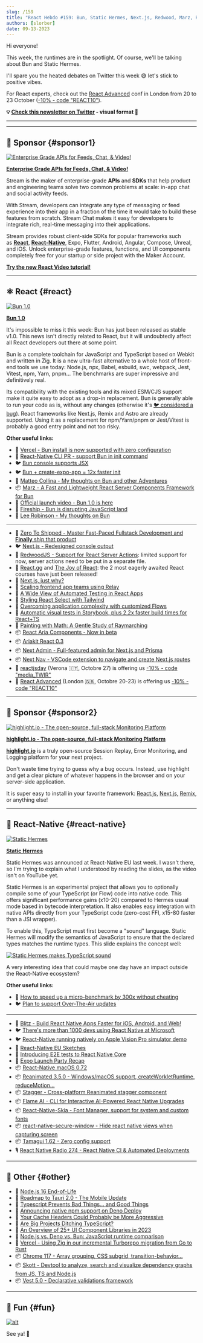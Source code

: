 ```yaml
---
slug: /159
title: "React Hebdo #159: Bun, Static Hermes, Next.js, Redwood, Marz, React Aria Components, Next Nav, visionOS, Reanimated, Flame, Skia Fonts, Stagger, Tamagui, TypeScript, Tauri..."
authors: [slorber]
date: 09-13-2023
---
```


Hi everyone!

This week, the runtimes are in the spotlight. Of course, we'll be talking about Bun and Static Hermes.

I'll spare you the heated debates on Twitter this week 😅 let's stick to positive vibes.

For React experts, check out the [React Advanced](https://reactadvanced.com/?utm_source=email&utm_medium=thisweekinreact) conf in London from 20 to 23 October ([-10% - code "REACT10"](https://ti.to/gitnation/react-advanced-london-2023/discount/REACT10)).

<!-- truncate -->

**💡 [Check this newsletter on Twitter](https://slo.im/thread) - visual format 🎨**

---


<Support />

---

## 💸 Sponsor {#sponsor1}

[![Enterprise Grade APIs for Feeds, Chat, & Video!](/emails/issues/153/stream.jpg)](https://getstream.io/video/voice-calling/?utm_source=thisweekinreact&utm_medium=sponsorship&utm_content=&utm_campaign=thisweekinreact_July2023_video_klmh22)

[**Enterprise Grade APIs for Feeds, Chat, & Video!**](https://getstream.io/video/docs/react/?utm_source=thisweekinreact&utm_medium=sponsorship&utm_content=&utm_campaign=thisweekinreact_July2023_video_klmh22)

Stream is the maker of enterprise-grade **APIs** and **SDKs** that help product and engineering teams solve two common problems at scale: in-app chat and social activity feeds.

With Stream, developers can integrate any type of messaging or feed experience into their app in a fraction of the time it would take to build these features from scratch. Stream Chat makes it easy for developers to integrate rich, real-time messaging into their applications.

Stream provides robust client-side SDKs for popular frameworks such as [**React**](https://getstream.io/chat/sdk/react/?utm_source=thisweekinreact&utm_medium=sponsorship&utm_content=&utm_campaign=thisweekinreact_July2023_video_klmh22), [**React-Native**](https://getstream.io/chat/sdk/react-native/?utm_source=thisweekinreact&utm_medium=sponsorship&utm_content=&utm_campaign=thisweekinreact_July2023_video_klmh22), Expo, Flutter, Android, Angular, Compose, Unreal, and iOS.
Unlock enterprise-grade features, functions, and UI components completely free for your startup or side project with the Maker Account.

[**Try the new React Video tutorial!**](https://getstream.io/video/docs/react/?utm_source=thisweekinreact&utm_medium=sponsorship&utm_content=&utm_campaign=thisweekinreact_July2023_video_klmh22)

---

## ⚛️ React {#react}

[![Bun 1.0](/emails/issues/159/bun.jpg)](https://bun.sh/blog/bun-v1.0)

[**Bun 1.0**](https://bun.sh/blog/bun-v1.0)

It's impossible to miss it this week: Bun has just been released as stable v1.0. This news isn't directly related to React, but it will undoubtedly affect all React developers out there at some point.

Bun is a complete toolchain for JavaScript and TypeScript based on Webkit and written in Zig. It is a new ultra-fast alternative to a whole host of front-end tools we use today: Node.js, npx, Babel, esbuild, swc, webpack, Jest, Vitest, npm, Yarn, pnpm... The benchmarks are super impressive and definitively real.

Its compatibility with the existing tools and its mixed ESM/CJS support make it quite easy to adopt as a drop-in replacement. Bun is generally able to run your code as is, without any changes (otherwise it's [🐦 considered a bug](https://twitter.com/jarredsumner/status/1700497869160268155)). React frameworks like Next.js, Remix and Astro are already supported. Using it as a replacement for npm/Yarn/pnpm or Jest/Vitest is probably a good entry point and not too risky.

**Other useful links:**

- 📣 [Vercel - Bun install is now supported with zero configuration](https://vercel.com/changelog/bun-install-is-now-supported-with-zero-configuration)
- 👀 [React-Native CLI PR - support Bun in init command](https://github.com/react-native-community/cli/pull/2073)
- 🐦 [Bun console supports JSX](https://twitter.com/jarredsumner/status/1701499357080736047)
- 🐦 [Bun + create-expo-app = 12x faster init](https://twitter.com/notbrent/status/1701044351177244790)
- 📜 [Matteo Collina - My thoughts on Bun and other Adventures](https://adventures.nodeland.dev/archive/my-thoughts-on-bun/)
- 📦 [Marz - A Fast and Lightweight React Server Components Framework for Bun](https://github.com/hex2f/marz)
- 🎥 [Official launch video - Bun 1.0 is here](https://www.youtube.com/watch?v=BsnCpESUEqM)
- 🎥 [Fireship - Bun is disrupting JavaScript land](https://www.youtube.com/watch?v=dWqNgzZwVJQ)
- 🎥 [Lee Robinson - My thoughts on Bun](https://www.youtube.com/watch?v=z_66kDwxwBI)

---

- 💸 [Zero To Shipped - Master Fast-Paced Fullstack Development and **Finally** ship that product](https://www.zerotoshipped.com/)
- 🐦 [Next.js - Redesigned console output](https://twitter.com/leeerob/status/1701775526459756620)
- 👀 [RedwoodJS - Support for React Server Actions](https://community.redwoodjs.com/t/react-server-components-rsc/5081/7): limited support for now, server actions need to be put in a separate file.
- 👀 [React.gg](https://react.gg/) and [The Joy of React](https://www.joyofreact.com/): the 2 most eagerly awaited React courses have just been released!
- 📜 [Next.js, just why?](https://pilcrow.vercel.app/blog/nextjs-why)
- 📜 [Scaling frontend app teams using Relay](https://hasura.io/blog/scaling-frontend-app-teams-using-relay/)
- 📜 [A Wide View of Automated Testing in React Apps](https://reacthandbook.dev/automated-testing)
- 📜 [Styling React Select with Tailwind](https://www.jussivirtanen.fi/writing/styling-react-select-with-tailwind)
- 📜 [Overcoming application complexity with customized Flows](https://www.40seas.com/blog/overcoming-application-complexity-with-customized-flows)
- 📜 [Automatic visual tests in Storybook, plus 2.2x faster build times for React+TS](https://storybook.js.org/blog/automatic-visual-tests-plus-2x-faster-react-ts/)
- 📜 [Painting with Math: A Gentle Study of Raymarching](https://blog.maximeheckel.com/posts/painting-with-math-a-gentle-study-of-raymarching/)
- 📦 [React Aria Components - Now in beta](https://react-spectrum.adobe.com/releases/2023-09-07.html)
- 📦 [Ariakit React 0.3](https://github.com/ariakit/ariakit/releases/tag/@ariakit/react@0.3.0)
- 📦 [Next Admin - Full-featured admin for Next.js and Prisma](https://github.com/premieroctet/next-admin)
- 📦 [Next Nav - VSCode extension to navigate and create Next.js routes](https://www.next-nav.com/)
- 👥 [reactjsday](https://2023.reactjsday.it/) (Verona 🇮🇹, Octobre 27) is offering us [-10% - code "media_TWIR"](https://ti.to/grusp/reactjsday-2023/discount/media_TWIR)
- 👥 [React Advanced](https://reactadvanced.com/?utm_source=email&utm_medium=thisweekinreact) (London 🇬🇧, Octobre 20-23) is offering us [-10% - code "REACT10"](https://ti.to/gitnation/react-advanced-london-2023/discount/REACT10)

<SubscribeFormEmbed placement="middle" />

---

## 💸 Sponsor {#sponsor2}

[![highlight.io - The open-source, full-stack Monitoring Platform](/emails/issues/159/highlight.jpg)](http://highlight.io)

[**highlight.io - The open-source, full-stack Monitoring Platform**](http://highlight.io)

[**highlight.io**](http://highlight.io) is a truly open-source Session Replay, Error Monitoring, and Logging platform for your next project.

Don't waste time trying to guess why a bug occurs. Instead, use highlight and get a clear picture of whatever happens in the browser and on your server-side application.

It is super easy to install in your favorite framework: [React.js,](https://www.highlight.io/docs/getting-started/client-sdk/reactjs) [Next.js,](https://www.highlight.io/docs/getting-started/fullstack-frameworks/next-js) [Remix](https://www.highlight.io/docs/getting-started/fullstack-frameworks/remix), or anything else!

---

## 📱 React-Native {#react-native}

[![Static Hermes](/emails/issues/159/hermes.jpg)](https://speakerdeck.com/tmikov2023/static-hermes-react-native-eu-2023-announcement)

[**Static Hermes**](https://speakerdeck.com/tmikov2023/static-hermes-react-native-eu-2023-announcement)

Static Hermes was announced at React-Native EU last week. I wasn't there, so I'm trying to explain what I understood by reading the slides, as the video isn't on YouTube yet.

Static Hermes is an experimental project that allows you to optionally compile some of your TypeScript (or Flow) code into native code. This offers significant performance gains (x10-20) compared to Hermes usual mode based in bytecode interpretation. It also enables easy integration with native APIs directly from your TypeScript code (zero-cost FFI, x15-80 faster than a JSI wrapper).

To enable this, TypeScript must first become a "sound" language. Static Hermes will modify the semantics of JavaScript to ensure that the declared types matches the runtime types. This slide explains the concept well:

[![Static Hermes makes TypeScript sound](/emails/issues/159/hermes2.jpg)](https://speakerdeck.com/tmikov2023/static-hermes-react-native-eu-2023-announcement?slide=14)

A very interesting idea that could maybe one day have an impact outside the React-Native ecosystem?

**Other useful links:**

- 📜 [How to speed up a micro-benchmark by 300x without cheating](https://tmikov.blogspot.com/2023/09/how-to-speed-up-micro-benchmark-300x.html)
- 🐦 [Plan to support Over-The-Air updates](https://twitter.com/mdj_dev/status/1700424775116493053)

---

- 💸 [Blitz - Build React Native Apps Faster for iOS, Android, and Web!](https://www.blitz-rn.com/)
- 🐦 [There's more than 1000 devs using React Native at Microsoft](https://twitter.com/thymikee/status/1700100221940662684)
- 🐦 [React-Native running natively on Apple Vision Pro simulator demo](https://twitter.com/o_kwasniewski/status/1701626162521190688)
- 🧵 [React-Native EU Sketches](https://twitter.com/DelphineBugner/status/1700077346852622504)
- 📜 [Introducing E2E tests to React Native Core](https://www.callstack.com/blog/introducing-e2e-tests-to-react-native-core)
- 📜 [Expo Launch Party Recap](https://blog.expo.dev/expo-launch-party-recap-697d7b7739e8)
- 📦 [React-Native macOS 0.72](https://github.com/microsoft/react-native-macos/releases/tag/v0.72.0)
- 📦 [Reanimated 3.5.0 - Windows/macOS support, createWorkletRuntime, reduceMotion...](https://github.com/software-mansion/react-native-reanimated/releases/tag/3.5.0)
- 📦 [Stagger - Cross-platform Reanimated stagger component](https://github.com/animate-react-native/stagger)
- 📦 [Flame AI - CLI for Interactive AI-Powered React Native Upgrades](https://github.com/infinitered/flame)
- 📦 [React-Native-Skia - Font Manager, support for system and custom fonts](https://shopify.github.io/react-native-skia/docs/text/fonts/)
- 📦 [react-native-secure-window - Hide react native views when capturing screen](https://github.com/bufgix/react-native-secure-window)
- 📦 [Tamagui 1.62 - Zero config support](https://github.com/tamagui/tamagui/releases/tag/v1.62.0)
- 🎙️ [React Native Radio 274 - React Native CI & Automated Deployments](https://reactnativeradio.com/episodes/rnr-274-react-native-ci-automated-deployments)

---

## 🔀 Other {#other}

- 👀 [Node.js 16 End-of-Life](https://nodejs.org/en/blog/announcements/nodejs16-eol)
- 📜 [Roadmap to Tauri 2.0 - The Mobile Update](https://beta.tauri.app/blog/roadmap-to-tauri-2-0/)
- 📜 [Typescript Prevents Bad Things... and Good Things](https://kyleshevlin.com/typescript-prevents-bad-things-and-good-things)
- 📜 [Announcing native npm support on Deno Deploy](https://deno.com/blog/npm-on-deno-deploy)
- 📜 [Your Cache Headers Could Probably be More Aggressive](https://www.macarthur.me/posts/more-aggressive-cache-headers)
- 📜 [Are Big Projects Ditching TypeScript?](https://www.totaltypescript.com/are-big-projects-ditching-typescript)
- 📜 [An Overview of 25+ UI Component Libraries in 2023](https://www.builder.io/blog/25-plus-ui-component-libraries)
- 📜 [Node.js vs. Deno vs. Bun: JavaScript runtime comparison](https://snyk.io/fr/blog/javascript-runtime-compare-node-deno-bun/)
- 📜 [Vercel - Using Zig in our incremental Turborepo migration from Go to Rust](https://vercel.com/blog/how-we-continued-porting-turborepo-to-rust)
- 📦 [Chrome 117 - Array grouping, CSS subgrid, transition-behavior...](https://developer.chrome.com/en/blog/new-in-chrome-117/)
- 📦 [Skott - Devtool to analyze, search and visualize dependency graphs from JS, TS and Node.js](https://dev.to/antoinecoulon/introducing-skott-the-new-madge-1bfl)
- 📦 [Vest 5.0 - Declarative validations framework](https://github.com/ealush/vest/releases/tag/vest%405.0.1)

---

## 🤭 Fun {#fun}

[![alt](/emails/issues/159/meme.jpg)](https://twitter.com/sebastienlorber/status/1701293733822541931)

See ya! 👋
